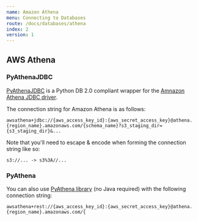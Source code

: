```yaml
---
name: Amazon Athena
menu: Connecting to Databases
route: /docs/databases/athena
index: 2
version: 1
---
```


AWS Athena
-------------

### PyAthenaJDBC

[PyAthenaJDBC](https://pypi.org/project/PyAthenaJDBC/) is a Python DB 2.0 compliant wrapper for the [Amnazon Athena JDBC driver](https://docs.aws.amazon.com/athena/latest/ug/connect-with-jdbc.html).

The connection string for Amazon Athena is as follows:

```
awsathena+jdbc://{aws_access_key_id}:{aws_secret_access_key}@athena.{region_name}.amazonaws.com/{schema_name}?s3_staging_dir={s3_staging_dir}&...
```

Note that you'll need to escape & encode when forming the connection string like so:

```
s3://... -> s3%3A//...
```

### PyAthena

You can also use [PyAthena library](https://pypi.org/project/PyAthena/) (no Java required) with the following connection string:

```
awsathena+rest://{aws_access_key_id}:{aws_secret_access_key}@athena.{region_name}.amazonaws.com/{
```